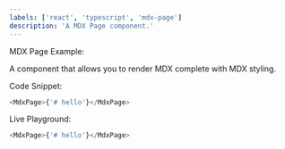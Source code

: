 ```yaml
---
labels: ['react', 'typescript', 'mdx-page']
description: 'A MDX Page component.'
---
```



MDX Page Example:

A component that allows you to render MDX complete with MDX styling.

Code Snippet:

```js
<MdxPage>{'# hello'}</MdxPage>
```

Live Playground:

```js live
<MdxPage>{'# hello'}</MdxPage>
```
